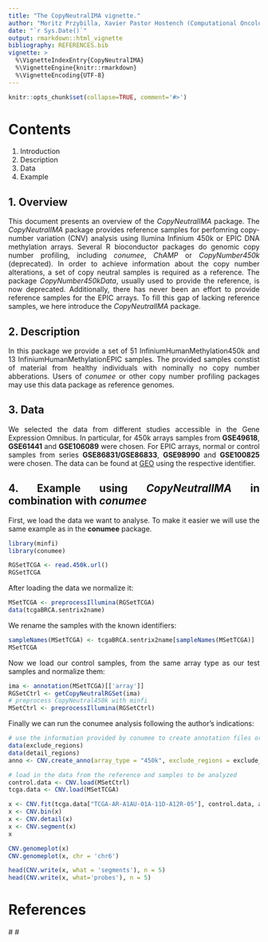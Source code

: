 ```yaml
---
title: "The CopyNeutralIMA vignette."
author: "Moritz Przybilla, Xavier Pastor Hostench (Computational Oncology, German Cancer Research Center, Heidelberg, Germany)"
date: "`r Sys.Date()`"
output: rmarkdown::html_vignette
bibliography: REFERENCES.bib
vignette: >
  %\VignetteIndexEntry{CopyNeutralIMA}
  %\VignetteEngine{knitr::rmarkdown}
  %\VignetteEncoding{UTF-8}
---
```

<style>
body {
text-align: justify}
</style>

```r
knitr::opts_chunk$set(collapse=TRUE, comment='#>')
```

# Contents 
1. Introduction
1. Description
1. Data
1. Example 

## 1. Overview
This document presents an overview of the *CopyNeutralIMA* package. The *CopyNeutralIMA* package provides reference samples for perfomring copy-number variation (CNV) analysis using Ilumina Infinium 450k or EPIC DNA methylation arrays. Several R bioconductor packages do genomic copy number profiling, including *conumee*, *ChAMP* or *CopyNumber450k* (deprecated). In order to achieve information about the copy number alterations, a set of copy neutral samples is required as a reference. The package *CopyNumber450kData*, usually used to provide the reference, is now deprecated. Additionally, there has never been an effort to provide reference samples for the EPIC arrays. To fill this gap of lacking reference samples, we here introduce the *CopyNeutralIMA* package. 

## 2. Description

In this package we provide a set of 51 InfiniumHumanMethylation450k and 13 InfiniumHumanMethylationEPIC samples. The provided samples constist of material from healthy individuals with nominally no copy number abberations. Users of *conumee* or other copy number profiling packages may use this data package as reference genomes.

## 3. Data

We selected the data from different studies accessible in the Gene Expression Omnibus. In particular, for 450k arrays samples from **GSE49618**, **GSE61441** and **GSE106089** were chosen. For EPIC arrays, normal or control samples from series **GSE86831/GSE86833**, **GSE98990** and **GSE100825** were chosen. The data can be found at [GEO](https://www.ncbi.nlm.nih.gov/geo/) using the respective identifier. 

## 4. Example using *CopyNeutralIMA* in combination with *conumee*

First, we load the data we want to analyse. To make it easier we will use the same example as in the **conumee** package.

```r
library(minfi)
library(conumee)

RGSetTCGA <- read.450k.url()
RGSetTCGA
```

After loading the data we normalize it:
```r
MSetTCGA <- preprocessIllumina(RGSetTCGA)
data(tcgaBRCA.sentrix2name)
```

We rename the samples with the known identifiers:
```r
sampleNames(MSetTCGA) <- tcgaBRCA.sentrix2name[sampleNames(MSetTCGA)]
MSetTCGA
```

Now we load our control samples, from the same array type as our test samples and normalize them:
```r
ima <- annotation(MSetTCGA)[['array']]
RGSetCtrl <- getCopyNeutralRGSet(ima)
# preprocess CopyNeutral450k with minfi
MSetCtrl <- preprocessIllumina(RGSetCtrl)
```

Finally we can run the conumee analysis following the author's indications:
```r
# use the information provided by conumee to create annotation files or define them according to the package instructions
data(exclude_regions)
data(detail_regions)
anno <- CNV.create_anno(array_type = "450k", exclude_regions = exclude_regions, detail_regions = detail_regions)

# load in the data from the reference and samples to be analyzed
control.data <- CNV.load(MSetCtrl)
tcga.data <- CNV.load(MSetTCGA)

x <- CNV.fit(tcga.data["TCGA-AR-A1AU-01A-11D-A12R-05"], control.data, anno)
x <- CNV.bin(x)
x <- CNV.detail(x)
x <- CNV.segment(x)
x

CNV.genomeplot(x)
CNV.genomeplot(x, chr = 'chr6')

head(CNV.write(x, what = 'segments'), n = 5)
head(CNV.write(x, what='probes'), n = 5)
```

# References

#\bibliographystyle{plain}
#\bibliography{../inst/REFERENCES}
